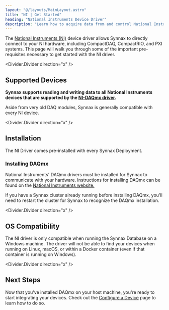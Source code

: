 ```yaml
---
layout: "@/layouts/MainLayout.astro"
title: "NI | Get Started"
heading: "National Instruments Device Driver"
description: "Learn how to acquire data from and control National Instruments hardware using Synnax."
---
```



The [National Instruments (NI)](https://www.ni.com/en-us.html) device driver allows 
Synnax to directly connect to your NI hardware, including CompactDAQ, CompactRIO, and 
PXI systems. This page will walk you through some of the important pre-requisites 
necessary to get started with the NI driver.

<Divider.Divider direction="x" />

## Supported Devices

**Synnax supports reading and writing data to all National Instruments devices that are supported by the [NI-DAQmx driver](https://www.ni.com/en-us/support/downloads/drivers/download.ni-daqmx.html).**

Aside from very old DAQ modules, Synnax is generally compatible with every NI device.

<Divider.Divider direction="x" />

## Installation

The NI Driver comes pre-installed with every Synnax Deployment. 

### Installing DAQmx

National Instruments' DAQmx drivers must be installed for Synnax to communicate with your
hardware. Instructions for installing DAQmx can be found on the [National Instruments website.](https://www.ni.com/en/support/downloads/drivers/download.ni-daq-mx.html#532710)

<Note variant="warning">
If you have a Synnax cluster already running before installing DAQmx, you'll need to 
restart the cluster for Synnax to recognize the DAQmx installation.
</Note>

<Divider.Divider direction="x" />

## OS Compatibility

The NI driver is only compatible when running the Synnax Database on a Windows machine. 
The driver will not be able to find your devices when running on Linux, macOS, or 
within a Docker container (even if that container is running on Windows).

<Divider.Divider direction="x" />

## Next Steps

Now that you've installed DAQmx on your host machine, you're ready to start integrating
your devices. Check out the [Configure a Device](/reference/device-drivers/ni/configure-device) 
page to learn how to do so.
